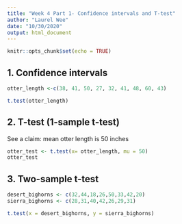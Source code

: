 ```yaml
---
title: "Week 4 Part 1- Confidence intervals and T-test"
author: "Laurel Wee"
date: "10/30/2020"
output: html_document
---
```


```r
knitr::opts_chunk$set(echo = TRUE)
```

## 1. Confidence intervals

```r
otter_length <-c(38, 41, 50, 27, 32, 41, 48, 60, 43)

t.test(otter_length)
```
## 2. T-test (1-sample t-test)

See a claim: mean otter length is 50 inches

```r
otter_test <- t.test(x= otter_length, mu = 50)
otter_test
```
## 3. Two-sample t-test

```r
desert_bighorns <- c(32,44,18,26,50,33,42,20)
sierra_bighorns <- c(28,31,40,42,26,29,31)

t.test(x = desert_bighorns, y = sierra_bighorns)
```

